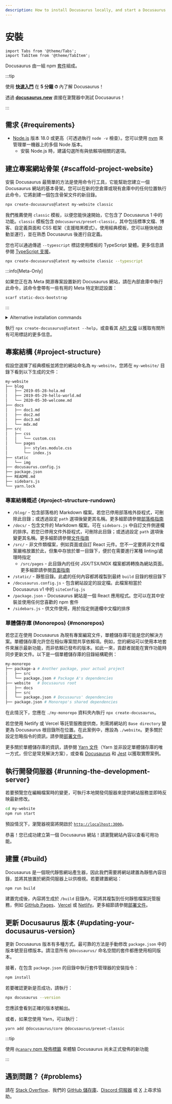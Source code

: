 ```yaml
---
description: How to install Docusaurus locally, and start a Docusaurus site in no time.
---
```


# 安裝

```mdx-code-block
import Tabs from '@theme/Tabs';
import TabItem from '@theme/TabItem';
```

Docusaurus 由一組 npm [套件](https://github.com/facebook/docusaurus/tree/main/packages)組成。

:::tip

使用 **[快速入門](introduction.mdx#fast-track)** 在 **5 分鐘 ⏱** 內了解 Docusaurus！

透過 **[docusaurus.new](https://docusaurus.new)** 直接在瀏覽器中測試 Docusaurus！

:::

## 需求 {#requirements}

- [Node.js](https://nodejs.org/en/download/) 版本 18.0 或更高（可透過執行 `node -v` 檢查）。您可以使用 [nvm](https://github.com/nvm-sh/nvm) 來管理單一機器上的多個 Node 版本。
  - 安裝 Node.js 時，建議勾選所有與依賴項相關的選項。

## 建立專案網站骨架 {#scaffold-project-website}

安裝 Docusaurus 最簡單的方法是使用命令行工具，它能幫助您建立一個 Docusaurus 網站的基本骨架。您可以在新的空倉庫或現有倉庫中的任何位置執行此命令，它將創建一個包含骨架文件的新目錄。

```bash
npx create-docusaurus@latest my-website classic
```

我們推薦使用 `classic` 模板，以便您能快速開始，它包含了 Docusaurus 1 中的功能。`classic` 模板包含 `@docusaurus/preset-classic`，其中包括標準文檔、博客、自定義頁面和 CSS 框架（支援暗黑模式）。使用經典模板，您可以極快地啟動並運行，並在熟悉 Docusaurus 後進行自定義。

您也可以通過傳遞 `--typescript` 標誌使用模板的 TypeScript 變體。更多信息請參閱 [TypeScript 支援](./typescript-support.mdx)。

```bash
npx create-docusaurus@latest my-website classic --typescript
```

:::info[Meta-Only]

如果您正在為 Meta 開源專案設置新的 Docusaurus 網站，請在內部倉庫中執行此命令，該命令會帶有一些有用的 Meta 特定默認設置：

```bash
scarf static-docs-bootstrap
```

:::

<details>
  <summary>Alternative installation commands</summary>

You can also initialize a new project using your preferred project manager:

```bash npm2yarn
npm init docusaurus
```

</details>

執行 `npx create-docusaurus@latest --help`，或查看其 [API 文檔](./api/misc/create-docusaurus.mdx) 以獲取有關所有可用標誌的更多信息。

## 專案結構 {#project-structure}

假設您選擇了經典模板並將您的網站命名為 `my-website`，您將在 `my-website/` 目錄下看到以下生成的文件：

```bash
my-website
├── blog
│   ├── 2019-05-28-hola.md
│   ├── 2019-05-29-hello-world.md
│   └── 2020-05-30-welcome.md
├── docs
│   ├── doc1.md
│   ├── doc2.md
│   ├── doc3.md
│   └── mdx.md
├── src
│   ├── css
│   │   └── custom.css
│   └── pages
│       ├── styles.module.css
│       └── index.js
├── static
│   └── img
├── docusaurus.config.js
├── package.json
├── README.md
├── sidebars.js
└── yarn.lock
```

### 專案結構概述 {#project-structure-rundown}

- `/blog/` - 包含部落格的 Markdown 檔案。若您已停用部落格外掛程式，可刪除此目錄；或透過設定 `path` 選項後變更其名稱。更多細節請參閱[部落格指南](blog.mdx)
- `/docs/` - 包含文件的 Markdown 檔案。可在 `sidebars.js` 中自訂文件側邊欄的排序。若您已停用文件外掛程式，可刪除此目錄；或透過設定 `path` 選項後變更其名稱。更多細節請參閱[文件指南](./guides/docs/docs-introduction.mdx)
- `/src/` - 非文件類檔案，例如頁面或自訂 React 元件。您不一定要將非文件檔案嚴格放置於此，但集中存放於單一目錄下，便於在需要進行某種 linting/處理時指定
  - `/src/pages` - 此目錄內的任何 JSX/TSX/MDX 檔案都將轉換為網站頁面。更多細節請參閱[頁面指南](guides/creating-pages.mdx)
- `/static/` - 靜態目錄。此處的任何內容都將複製到最終 `build` 目錄的根目錄下
- `/docusaurus.config.js` - 包含網站設定的設定檔。此檔案相當於 Docusaurus v1 中的 `siteConfig.js`
- `/package.json` - Docusaurus 網站是一個 React 應用程式。您可以在其中安裝並使用任何您喜歡的 npm 套件
- `/sidebars.js` - 供文件使用，用於指定側邊欄中文檔的排序

### 單體儲存庫 (Monorepos) {#monorepos}

若您正在使用 Docusaurus 為現有專案編寫文件，單體儲存庫可能是您的解決方案。單體儲存庫允許您在相似專案間共享依賴項。例如，您的網站可以使用本地套件來展示最新功能，而非依賴已發布的版本。如此一來，貢獻者就能在實作功能時同步更新文件。以下是一個單體儲存庫的目錄結構範例：

```bash
my-monorepo
├── package-a # Another package, your actual project
│   ├── src
│   └── package.json # Package A's dependencies
├── website   # Docusaurus root
│   ├── docs
│   ├── src
│   └── package.json # Docusaurus' dependencies
├── package.json # Monorepo's shared dependencies
```

在此情況下，您應在 `./my-monorepo` 資料夾內執行 `npx create-docusaurus`。

若您使用 Netlify 或 Vercel 等託管服務提供商，則需將網站的 `Base directory` 變更為 Docusaurus 根目錄所在位置。在此案例中，應設為 `./website`。更多關於設定忽略指令的資訊，請參閱[部署文件](./deployment.mdx#deploying-to-netlify)。

更多關於單體儲存庫的資訊，請參閱 [Yarn 文件](https://yarnpkg.com/features/workspaces)（Yarn 並非設定單體儲存庫的唯一方式，但它是常見解決方案），或查看 [Docusaurus](https://github.com/facebook/docusaurus) 和 [Jest](https://github.com/facebook/jest) 以獲取實際案例。

## 執行開發伺服器 {#running-the-development-server}

若要預覽您在編輯檔案時的變更，可執行本地開發伺服器來提供網站服務並即時反映最新修改。

```bash npm2yarn
cd my-website
npm run start
```

預設情況下，瀏覽器視窗將開啟於 [`http://localhost:3000`](http://localhost:3000)。

恭喜！您已成功建立第一個 Docusaurus 網站！請瀏覽網站內容以查看可用功能。

## 建置 {#build}

Docusaurus 是一個現代靜態網站產生器，因此我們需要將網站建置為靜態內容目錄，並將其放置於網頁伺服器上以供檢視。若要建置網站：

```bash npm2yarn
npm run build
```

建置完成後，內容將生成於 `/build` 目錄內，可將其複製到任何靜態檔案託管服務，例如 [GitHub Pages](https://pages.github.com/)、[Vercel](https://vercel.com/) 或 [Netlify](https://www.netlify.com/)。更多細節請參閱[部署文件](deployment.mdx)。

## 更新 Docusaurus 版本 {#updating-your-docusaurus-version}

更新 Docusaurus 版本有多種方式。最可靠的方法是手動修改 `package.json` 中的版本號至目標版本。請注意所有 `@docusaurus/` 命名空間的套件都應使用相同版本。


<UpgradeGuide />

接著，在包含 `package.json` 的目錄中執行套件管理器的安裝指令：

```bash npm2yarn
npm install
```

若要確認更新是否成功，請執行：

```bash
npx docusaurus --version
```

您應該會看到正確的版本號輸出。

或者，如果您使用 Yarn，可以執行：

```bash
yarn add @docusaurus/core @docusaurus/preset-classic
```

:::tip

使用 [`@canary` npm 發佈標籤](/community/canary) 來體驗 Docusaurus 尚未正式發佈的新功能

:::

## 遇到問題？ {#problems}

請在 [Stack Overflow](https://stackoverflow.com/questions/tagged/docusaurus)、我們的 [GitHub 儲存庫](https://github.com/facebook/docusaurus)、[Discord 伺服器](https://discordapp.com/invite/docusaurus) 或 [X](https://x.com/docusaurus) 上尋求協助。